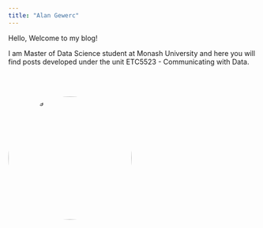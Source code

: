 ---
title: "Alan Gewerc"
---

Hello, Welcome to my blog!

I am Master of Data Science student at Monash University and here you will find posts developed under the unit ETC5523 - Communicating with Data.

<br><br>

<img src="IMG_2609.jpg" style="border-radius:50%" alt="drawing" width="250"/><br><br>




